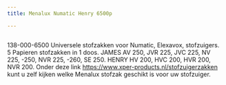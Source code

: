 ```yaml
---
title: Menalux Numatic Henry 6500p

---
```



<Image src={imageProduct} width={imageProduct.width} alt="" />


138-000-6500
Universele stofzakken voor Numatic, Elexavox, stofzuigers.
5 Papieren stofzakken in 1 doos.
JAMES AV 250, JVR 225, JVC 225, NV 225, -250, NVR 225, -260, SE 250. HENRY HV 200, HVC 200, HVR 200, NVR 200.
Onder deze link <a href="https://www.xper-products.nl/stofzuigerzakken">https://www.xper-products.nl/stofzuigerzakken</a> kunt u zelf kijken welke Menalux stofzak geschikt is voor uw stofzuiger.

